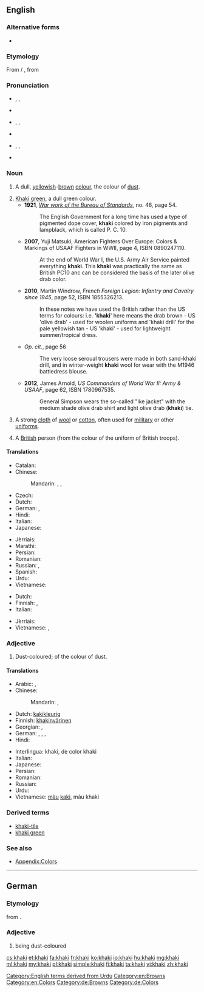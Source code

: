 ==English==

===Alternative forms===
* {{l|en|carky}} {{defdate|19th century}}

===Etymology===
From {{etyl|hi}} {{term|ख़ाकी|sc=Deva|lang=hi}} / {{term|خاکی|sc=ur-Arab|tr=xākī|lang=ur}}, from {{etyl|fa}} {{term|خاکی|tr=xâki|sc=fa-Arab||dusty, earthy, earth-colored|lang=fa}}

===Pronunciation===
* {{a|Aus|NZ|UK}} {{enPR|kä-k'ē}}, {{IPA|/ˈkɑː.ki/}}, {{X-SAMPA|/"kA:.ki/}}
* {{rhymes|ɑːki}}
* {{a|Canada}} {{enPR|kär-k'ē|kä-k'ē|kă-k'ē}}, {{IPA|/ˈkɑɹ.ki/|/ˈkɑː.ki/|/ˈkæki/}}, {{X-SAMPA|/"kArki/|/"kA:.ki/|/"k{ki/}}
* {{rhymes|ɑɹki}}
* {{a|US}} {{enPR|kă-k'ē}}, {{IPA|/ˈkæ.ki/}}, {{X-SAMPA|/"k{ki:/}}
* {{rhymes|æki}}

===Noun===
{{en-noun}}

# A dull, [[yellow]]ish-[[brown]] [[color|colour]], the colour of [[dust]].
#: {{color panel|khaki (Pantone)|A38F5D}}
#: {{color panel|khaki (HTML)|F0E68C}}
# [[khaki green|Khaki green]], a dull green colour.
#* '''1921''', [http://books.google.co.uk/books?id=aKoMAAAAYAAJ&pg=PA54#v=onepage&q&f=true ''War work of the Bureau of Standards''], no. 46, page 54.
#*: The English Government for a long time has used a type of pigmented dope cover, '''khaki''' colored by iron pigments and lampblack, which is called P. C. 10.
#* '''2007''', Yuji Matsuki, American Fighters Over Europe: Colors & Markings of USAAF Fighters in WWII, page 4, ISBN 0890247110.
#*: At the end of World War I, the U.S. Army Air Service painted everything '''khaki'''.  This '''khaki''' was practically the same as British PC10 anc can be considered the basis of the later olive drab color.
#* '''2010''', Martin Windrow, ''French Foreign Legion: Infantry and Cavalry since 1945'', page 52, ISBN 1855326213.
#*: In these notes we have used the British rather than the US terms for colours: i.e. ''''khaki'''' here means the drab brown - US 'olive drab' - used for woolen uniforms and 'khaki drill' for the pale yellowish tan - US 'khaki' - used for lightweight summer/tropical dress.
#* ''Op. cit.'', page 56
#*: The very loose seroual trousers were made in both sand-khaki drill, and in winter-weight '''khaki''' wool for wear with the M1946 battledress blouse.
#* '''2012''', James Arnold, ''US Commanders of World War II: Army & USAAF'', page 62, ISBN 1780967535.
#*: General Simpson wears the so-called "Ike jacket" with the medium shade olive drab shirt and light olive drab ('''khaki''') tie.
#: {{color panel|khaki green|707844}}
# A strong [[cloth]] of [[wool]] or [[cotton]], often used for [[military]] or other [[uniform]]s.
# {{South Africa|slang}} A [[British]] person (from the colour of the uniform of British troops).

====Translations====
{{trans-top|yellowish-brown colour}}
* Catalan: {{t-|ca|caqui|m}}
* Chinese:
*: Mandarin: {{t|cmn|卡其色|tr=kǎqísè|sc=Hani}}, {{t|cmn|黃褐色|sc=Hani}}, {{t|cmn|黄褐色|tr=huánghésè|sc=Hani}}
* Czech: {{t+|cs|khaki}}
* Dutch: {{t+|nl|kaki|n}}
* German: {{t+|de|Kaki|n}}, {{t-|de|Khaki|n}}
* Hindi: {{t-|hi|ख़ाकी|tr=xākī|sc=Deva}}
* Italian: {{t+|it|cachi|m}}
* Japanese: {{t-|ja|カーキ色|tr=kāki-iro|sc=Jpan}}
{{trans-mid}}
* Jèrriais: {{tø|roa-jer|kaki|m}}
* Marathi: {{t-|mr|खाकी|m|tr=khākī|sc=Deva}}
* Persian: {{t+|fa|خاکی|tr=xâki|sc=fa-Arab}}
* Romanian: {{t+|ro|kaki}}
* Russian: {{t+|ru|хаки|n|tr=xáki}} {{indeclinable}}, {{t-|ru|цвет хаки|m|tr=cvet xáki|sc=Cyrl}}
* Spanish: {{t+|es|caqui|m}}
* Urdu: {{t-|ur|خاکی|tr=xākī|sc=ur-Arab}}
* Vietnamese: {{t-|vi|màu kaki}}
{{trans-bottom}}

{{trans-see|khaki green}}

{{trans-top|strong cloth of wool or cotton}}
* Dutch: {{t-|nl|legerkledij|f}}
* Finnish: {{t+|fi|khaki}}, {{t-|fi|khakikangas}}
* Italian: {{t+|it|cachi|m}}
{{trans-mid}}
* Jèrriais: {{tø|roa-jer|kaki|m}}
* Vietnamese: {{t-|vi|vải kaki}}, {{t-|vi|vải khaki}}
{{trans-bottom}}

===Adjective===
{{en-adj}}

# Dust-coloured; of the colour of dust.

====Translations====
{{trans-top|dust-coloured}}
* Arabic: {{t-|ar|كاكي|tr=kaaki}},  {{t-|ar|خاكي|tr=khaaki}}
* Chinese:
*: Mandarin: {{t|cmn|黃褐色|sc=Hani}},  {{t|cmn|黄褐色|tr=huánghé-sè|sc=Hani}}
* Dutch: [[kakikleurig]]
* Finnish: [[khakinvärinen]]
* Georgian: {{t-|ka|ხაკი|sc=Geor|tr=xaki}}, {{t-|ka|ხაკისფერი|sc=Geor|tr=xakisp'eri}}
* German: {{t+|de|kaki}}, {{t-|de|khaki}}, {{t+|de|kakifarben}}, {{t+|de|khakifarben}}
* Hindi: {{t-|hi|ख़ाकी|tr=xākī}}
{{trans-mid}}
* Interlingua: khaki, de color khaki
* Italian: {{t+|it|cachi|m}}
* Japanese: {{t-|ja|カーキ色|tr=kāki-iro}}
* Persian: {{t+|fa|خاکی|tr=xâki}}
* Romanian: {{t+|ro|kaki}}
* Russian: {{t+|ru|хаки|tr=xáki}}
* Urdu: {{t-|ur|خاکی|tr=xākī}}
* Vietnamese: [[màu]] [[kaki]], màu khaki
{{trans-bottom}}

===Derived terms===
* [[khaki-tile]]
* [[khaki green]]

===See also===
* [[Appendix:Colors]]

[[Category:English terms derived from Urdu]]
[[Category:en:Browns]]
[[Category:en:Colors]]

----

==German==

===Etymology===
from {{etyl|en|de}} {{term|khaki|lang=en}}.

===Adjective===
{{head|de|adjective}}

# being dust-coloured

[[Category:de:Browns]]
[[Category:de:Colors]]

[[cs:khaki]]
[[et:khaki]]
[[fa:khaki]]
[[fr:khaki]]
[[ko:khaki]]
[[io:khaki]]
[[hu:khaki]]
[[mg:khaki]]
[[ml:khaki]]
[[my:khaki]]
[[pl:khaki]]
[[simple:khaki]]
[[fi:khaki]]
[[ta:khaki]]
[[vi:khaki]]
[[zh:khaki]]